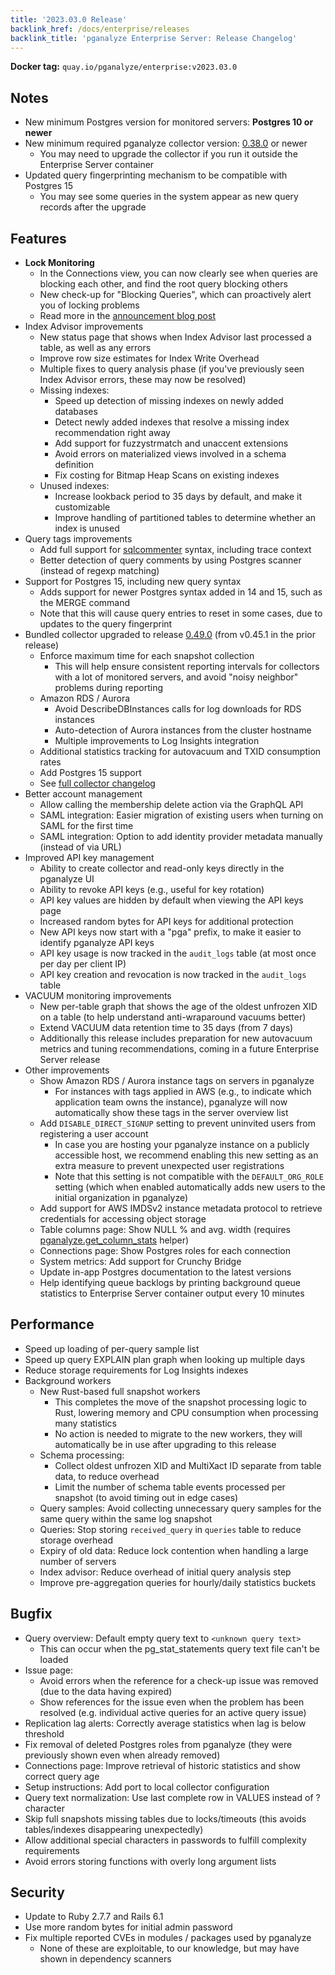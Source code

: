 ```yaml
---
title: '2023.03.0 Release'
backlink_href: /docs/enterprise/releases
backlink_title: 'pganalyze Enterprise Server: Release Changelog'
---
```


**Docker tag:** `quay.io/pganalyze/enterprise:v2023.03.0`

## Notes

- New minimum Postgres version for monitored servers: **Postgres 10 or newer**
- New minimum required pganalyze collector version: [0.38.0](https://github.com/pganalyze/collector/blob/main/CHANGELOG.md#0380------2021-03-31) or newer
  - You may need to upgrade the collector if you run it outside the Enterprise Server container
- Updated query fingerprinting mechanism to be compatible with Postgres 15
  - You may see some queries in the system appear as new query records after the upgrade

## Features

- **Lock Monitoring**
  - In the Connections view, you can now clearly see when queries are blocking each other, and find the root query blocking others
  - New check-up for "Blocking Queries", which can proactively alert you of locking problems
  - Read more in the [announcement blog post](https://pganalyze.com/blog/postgres-lock-monitoring)
- Index Advisor improvements
  - New status page that shows when Index Advisor last processed a table, as well as any errors
  - Improve row size estimates for Index Write Overhead
  - Multiple fixes to query analysis phase (if you've previously seen Index Advisor errors, these may now be resolved)
  - Missing indexes:
    - Speed up detection of missing indexes on newly added databases
    - Detect newly added indexes that resolve a missing index recommendation right away
    - Add support for fuzzystrmatch and unaccent extensions
    - Avoid errors on materialized views involved in a schema definition
    - Fix costing for Bitmap Heap Scans on existing indexes
  - Unused indexes:
    - Increase lookback period to 35 days by default, and make it customizable
    - Improve handling of partitioned tables to determine whether an index is unused
- Query tags improvements
  - Add full support for [sqlcommenter](https://google.github.io/sqlcommenter/) syntax, including trace context
  - Better detection of query comments by using Postgres scanner (instead of regexp matching)
- Support for Postgres 15, including new query syntax
  - Adds support for newer Postgres syntax added in 14 and 15, such as the MERGE command
  - Note that this will cause query entries to reset in some cases, due to updates to the query fingerprint
- Bundled collector upgraded to release [0.49.0](https://github.com/pganalyze/collector/blob/main/CHANGELOG.md#0490------2023-02-27) (from v0.45.1 in the prior release)
  - Enforce maximum time for each snapshot collection
    - This will help ensure consistent reporting intervals for collectors with a lot of monitored servers, and avoid "noisy neighbor" problems during reporting
  - Amazon RDS / Aurora
    - Avoid DescribeDBInstances calls for log downloads for RDS instances
    - Auto-detection of Aurora instances from the cluster hostname
    - Multiple improvements to Log Insights integration
  - Additional statistics tracking for autovacuum and TXID consumption rates
  - Add Postgres 15 support
  - See [full collector changelog](https://github.com/pganalyze/collector/blob/main/CHANGELOG.md#0490------2023-02-27)
- Better account management
  - Allow calling the membership delete action via the GraphQL API
  - SAML integration: Easier migration of existing users when turning on SAML for the first time
  - SAML integration: Option to add identity provider metadata manually (instead of via URL)
- Improved API key management
  - Ability to create collector and read-only keys directly in the pganalyze UI
  - Ability to revoke API keys (e.g., useful for key rotation)
  - API key values are hidden by default when viewing the API keys page
  - Increased random bytes for API keys for additional protection
  - New API keys now start with a "pga" prefix, to make it easier to identify pganalyze API keys
  - API key usage is now tracked in the `audit_logs` table (at most once per day per client IP)
  - API key creation and revocation is now tracked in the `audit_logs` table
- VACUUM monitoring improvements
  - New per-table graph that shows the age of the oldest unfrozen XID on a table (to help understand anti-wraparound vacuums better)
  - Extend VACUUM data retention time to 35 days (from 7 days)
  - Additionally this release includes preparation for new autovacuum metrics and tuning recommendations, coming in a future Enterprise Server release
- Other improvements
  - Show Amazon RDS / Aurora instance tags on servers in pganalyze
    - For instances with tags applied in AWS (e.g., to indicate which application team owns the instance),
      pganalyze will now automatically show these tags in the server overview list
  - Add `DISABLE_DIRECT_SIGNUP` setting to prevent uninvited users from registering a user account
    - In case you are hosting your pganalyze instance on a publicly accessible host, we recommend enabling this new setting as an extra measure to prevent unexpected user registrations
    - Note that this setting is not compatible with the `DEFAULT_ORG_ROLE` setting (which when enabled automatically adds new users to the initial organization in pganalyze)
  - Add support for AWS IMDSv2 instance metadata protocol to retrieve credentials for accessing object storage
  - Table columns page: Show NULL % and avg. width (requires [pganalyze.get_column_stats](/docs/install/amazon_rds/02_create_monitoring_user) helper)
  - Connections page: Show Postgres roles for each connection
  - System metrics: Add support for Crunchy Bridge
  - Update in-app Postgres documentation to the latest versions
  - Help identifying queue backlogs by printing background queue statistics to Enterprise Server container output every 10 minutes


## Performance

* Speed up loading of per-query sample list
* Speed up query EXPLAIN plan graph when looking up multiple days
* Reduce storage requirements for Log Insights indexes
* Background workers
  - New Rust-based full snapshot workers
    - This completes the move of the snapshot processing logic to Rust, lowering memory and CPU consumption when processing many statistics
    - No action is needed to migrate to the new workers, they will automatically be in use after upgrading to this release
  - Schema processing:
    - Collect oldest unfrozen XID and MultiXact ID separate from table data, to reduce overhead
    - Limit the number of schema table events processed per snapshot (to avoid timing out in edge cases)
  - Query samples: Avoid collecting unnecessary query samples for the same query within the same log snapshot
  - Queries: Stop storing `received_query` in `queries` table to reduce storage overhead
  - Expiry of old data: Reduce lock contention when handling a large number of servers
  - Index advisor: Reduce overhead of initial query analysis step
  - Improve pre-aggregation queries for hourly/daily statistics buckets

## Bugfix

* Query overview: Default empty query text to `<unknown query text>`
  - This can occur when the pg_stat_statements query text file can't be loaded
* Issue page:
  - Avoid errors when the reference for a check-up issue was removed (due to the data having expired)
  - Show references for the issue even when the problem has been resolved (e.g. individual active queries for an active query issue)
* Replication lag alerts: Correctly average statistics when lag is below threshold
* Fix removal of deleted Postgres roles from pganalyze (they were previously shown even when already removed)
* Connections page: Improve retrieval of historic statistics and show correct query age
* Setup instructions: Add port to local collector configuration
* Query text normalization: Use last complete row in VALUES instead of ? character
* Skip full snapshots missing tables due to locks/timeouts (this avoids tables/indexes disappearing unexpectedly)
* Allow additional special characters in passwords to fulfill complexity requirements
* Avoid errors storing functions with overly long argument lists

## Security

* Update to Ruby 2.7.7 and Rails 6.1
* Use more random bytes for initial admin password
* Fix multiple reported CVEs in modules / packages used by pganalyze
  - None of these are exploitable, to our knowledge, but may have shown in dependency scanners
